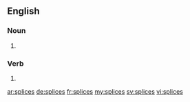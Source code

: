 ==English==

===Noun===
{{head|en|noun plural form}}

# {{plural of|splice|lang=en}}

===Verb===
{{head|en|verb form}}

# {{en-third-person singular of|splice}}

[[ar:splices]]
[[de:splices]]
[[fr:splices]]
[[my:splices]]
[[sv:splices]]
[[vi:splices]]